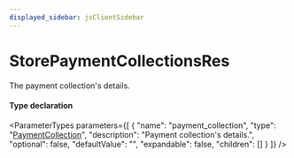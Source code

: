 ```yaml
---
displayed_sidebar: jsClientSidebar
---
```



# StorePaymentCollectionsRes

The payment collection's details.

#### Type declaration

<ParameterTypes parameters={[
  {
    "name": "payment_collection",
    "type": "[PaymentCollection](../classes/internal.PaymentCollection.mdx)",
    "description": "Payment collection's details.",
    "optional": false,
    "defaultValue": "",
    "expandable": false,
    "children": []
  }
]} />

